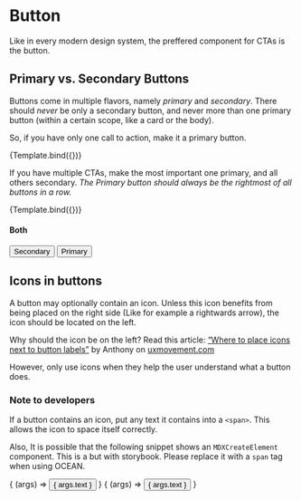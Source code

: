 
<Meta title="MDX/Button" component={Button} />


# Button

Like in every modern design system, the preffered component for CTAs is the button.

## Primary vs. Secondary Buttons

Buttons come in multiple flavors, namely _primary_ and _secondary_. There should _never_ be only a secondary button, and never more than one primary button (within a certain scope, like a card or the body).

So, if you have only one call to action, make it a primary button.

<Canvas>
  <Story
    name="Primary"
    args={{
      primary: true,
      children: "Primary Button",
    }}
  >
    {Template.bind({})}
  </Story>
</Canvas>

<ArgsTable story="Primary" />

If you have multiple CTAs, make the most important one primary, and all others secondary. _The Primary button should always be the rightmost of all buttons in a row._

<Canvas>
  <Story
    name="Secondary"
    args={{
      primary: false,
      children: "Secondary Button",
    }}
  >
    {Template.bind({})}
  </Story>
</Canvas>

<ArgsTable story="Secondary" />

#### Both

<Canvas>
  <Story name="Both">
    <Button>Secondary</Button>
    <Button primary>Primary</Button>
  </Story>
</Canvas>

## Icons in buttons

A button may optionally contain an icon. Unless this icon benefits from being placed on the right side (Like for example a rightwards arrow), the icon should be located on the left.

Why should the icon be on the left? Read this article: [“Where to place icons next to button labels”](https://uxmovement.com/buttons/where-to-place-icons-next-to-button-labels/) by Anthony on [uxmovement.com](https://uxmovement.com)

However, only use icons when they help the user understand what a button does.

### Note to developers

If a button contains an icon, put any text it contains into a `<span>`. This allows the icon to space itself correctly.

Also, It is possible that the following snippet shows an `MDXCreateElement` component. This is a but with storybook. Please replace it with a `span` tag when using OCEAN.

<Canvas>
  <Story name="Icon Left" args={{
    primary: false,
    text: "Edit"
  }}>
    { (args) => <Button {...args}><UilEdit size="13"/><span>{ args.text }</span></Button> }
  </Story>
  <Story name="Icon Right" args={{
    primary: true,
    text: "Next"
  }}>
    { (args) => <Button {...args}><span>{ args.text }</span><UilArrowRight size="13"/></Button> }
  </Story>
</Canvas>

<ArgsTable story="Icon Left" />
